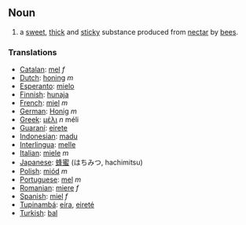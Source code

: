 ==Noun==
#a [[sweet]], [[thick]] and [[sticky]] substance produced from [[nectar]] by [[bee|bees]].

===Translations===
*[[Catalan]]: [[mel]] ''f''
*[[Dutch]]: [[honing]] ''m''
*[[Esperanto]]: [[mielo]]
*[[Finnish]]: [[hunaja]]
*[[French]]: [[miel]] ''m''
*[[German]]: [[Honig]] ''m''
*[[Greek]]: [[μέλι]] ''n'' méli
*[[Guaraní]]: [[eirete]]
*[[Indonesian]]: [[madu]]
*[[Interlingua]]: [[melle]]
*[[Italian]]: [[miele]] ''m''
*[[Japanese]]: [[蜂蜜]] (はちみつ, hachimitsu)
*[[Polish]]: [[miód]] ''m''
*[[Portuguese]]: [[mel]] ''m''
*[[Romanian]]: [[miere]] ''f''
*[[Spanish]]: [[miel]] ''f''
*[[Tupinambá]]: [[eíra]], [[eireté]]
*[[Turkish]]: [[bal]]